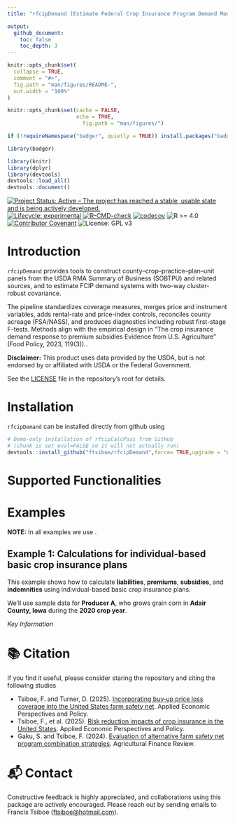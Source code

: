 ```yaml
---
title: "rfcipDemand (Estimate Federal Crop Insurance Program Demand Models)"

output:
  github_document:
    toc: false
    toc_depth: 3
---
```


<!-- README.md is generated from README.Rmd. Please edit that file -->

```r
knitr::opts_chunk$set(
  collapse = TRUE,
  comment = "#>",
  fig.path = "man/figures/README-",
  out.width = "100%"
)
```



```r
knitr::opts_chunk$set(cache = FALSE,
                      echo = TRUE,
                        fig.path = "man/figures/")

if (!requireNamespace("badger", quietly = TRUE)) install.packages("badger")

library(badger)

library(knitr)
library(dplyr)
library(devtools)
devtools::load_all()
devtools::document()
```


<!-- badges: start -->
[![Project Status: Active – The project has reached a stable, usable
state and is being actively
developed.](https://www.repostatus.org/badges/latest/active.svg)](https://www.repostatus.org/#active)
[![Lifecycle:
experimental](https://img.shields.io/badge/lifecycle-experimental-orange.svg)](https://lifecycle.r-lib.org/articles/stages.html#experimental)
[![R-CMD-check](https://github.com/ftsiboe/rfcipDemand/actions/workflows/R-CMD-check.yaml/badge.svg)](https://github.com/ftsiboe/rfcipDemand/actions/workflows/R-CMD-check.yaml)
[![codecov](https://codecov.io/gh/ftsiboe/rfcipDemand/graph/badge.svg?token=6MKGP8Z5NB)](https://codecov.io/gh/ftsiboe/rfcipDemand)
![R >= 4.0](https://img.shields.io/badge/R-%3E=4.0-blue)
[![Contributor Covenant](https://img.shields.io/badge/Contributor%20Covenant-2.1-4baaaa.svg)](code_of_conduct.md)
![License: GPL v3](https://img.shields.io/badge/License-GPLv3-blue.svg)
<!-- badges: end -->


# Introduction
`rfcipDemand` provides tools to construct county–crop–practice–plan–unit panels from the USDA RMA Summary of Business (SOBTPU) and related sources, and to estimate FCIP demand systems with two-way cluster-robust covariance. 

The pipeline standardizes coverage measures, merges price and instrument variables, adds rental-rate and price-index controls, reconciles county acreage (FSA/NASS), and produces diagnostics including robust first-stage F-tests. Methods align with the empirical design in "The crop insurance demand response to premium subsidies Evidence from U.S. Agriculture" (Food Policy, 2023, 119(3))..

**Disclaimer:** This product uses data provided by the USDA, but is not endorsed by or affiliated with USDA or the Federal Government.

See the [LICENSE](https://github.com/ftsiboe/rfcipDemand/blob/main/LICENSE) file in the repository's root for details.

# Installation
`rfcipDemand` can be installed directly from github using 

```r
# Demo-only installation of rfcipCalcPass from GitHub
# (chunk is set eval=FALSE so it will not actually run)
devtools::install_github("ftsiboe/rfcipDemand",force= TRUE,upgrade = "never")
```

# Supported Functionalities


# Examples 

**NOTE:** In all examples we use .  


## Example 1: Calculations for individual-based basic crop insurance plans

This example shows how to calculate **liabilities**, **premiums**, **subsidies**, and **indemnities** using individual-based basic crop insurance plans.

We’ll use sample data for **Producer A**, who grows grain corn in **Adair County, Iowa** during the **2020 crop year**.

*Key Information*


# 📚 Citation
If you find it useful, please consider staring the repository and citing the following studies

  - Tsiboe, F. and Turner, D. (2025). [Incorporating buy‐up price loss coverage into the United States
    farm safety net](https://onlinelibrary.wiley.com/doi/full/10.1002/aepp.13536). Applied Economic Perspectives and Policy.
  - Tsiboe, F., et al. (2025). [Risk reduction impacts of crop insurance in the United States](https://onlinelibrary.wiley.com/doi/full/10.1002/aepp.13513#:~:text=In%20other%20words%2C%20on%20average,%2Dcrop%2Dyear%20revenue%20variability).
    Applied Economic Perspectives and Policy.
  - Gaku, S. and Tsiboe, F. (2024). [Evaluation of alternative farm safety net program combination strategies](https://www.emerald.com/insight/content/doi/10.1108/afr-11-2023-0150/full/html). 
  Agricultural Finance Review.

# 📬 Contact
Constructive feedback is highly appreciated, and collaborations using this package are actively encouraged. Please reach out by sending emails to Francis Tsiboe ([ftsiboe@hotmail.com](mailto:ftsiboe@hotmail.com)).

